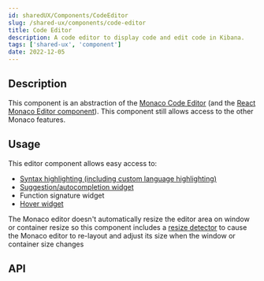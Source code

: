 ```yaml
---
id: sharedUX/Components/CodeEditor
slug: /shared-ux/components/code-editor
title: Code Editor
description: A code editor to display code and edit code in Kibana.
tags: ['shared-ux', 'component']
date: 2022-12-05
---
```


## Description

This component is an abstraction of the [Monaco Code Editor](https://microsoft.github.io/monaco-editor/) (and the [React Monaco Editor component](https://github.com/react-monaco-editor/react-monaco-editor)). This component still allows access to the other Monaco features.

## Usage

This editor component allows easy access to:
* [Syntax highlighting (including custom language highlighting)](https://microsoft.github.io/monaco-editor/playground.html#extending-language-services-custom-languages)
* [Suggestion/autocompletion widget](https://microsoft.github.io/monaco-editor/playground.html#extending-language-services-completion-provider-example)
* Function signature widget 
* [Hover widget](https://microsoft.github.io/monaco-editor/playground.html#extending-language-services-hover-provider-example)

The Monaco editor doesn't automatically resize the editor area on window or container resize so this component includes a [resize detector](https://github.com/maslianok/react-resize-detector) to cause the Monaco editor to re-layout and adjust its size when the window or container size changes

## API